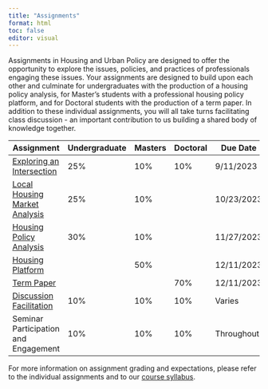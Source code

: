 ```yaml
---
title: "Assignments"
format: html
toc: false
editor: visual
---
```


Assignments in Housing and Urban Policy are designed to offer the opportunity to explore the issues, policies, and practices of professionals engaging these issues. Your assignments are designed to build upon each other and culminate for undergraduates with the production of a housing policy analysis, for Master's students with a professional housing policy platform, and for Doctoral students with the production of a term paper. In addition to these individual assignments, you will all take turns facilitating class discussion - an important contribution to us building a shared body of knowledge together.

| Assignment                                       | Undergraduate | Masters | Doctoral | Due Date   |
|---------------|---------------|---------------|---------------|---------------|
| [Exploring an Intersection](01_intersection.qmd) | 25%           | 10%     | 10%      | 9/11/2023  |
| [Local Housing Market Analysis](02_analysis.qmd) | 25%           | 10%     |          | 10/23/2023 |
| [Housing Policy Analysis](04_policy.qmd)         | 30%           | 10%     |          | 11/27/2023 |
| [Housing Platform](05_proposal.qmd)              |               | 50%     |          | 12/11/2023 |
| [Term Paper](07_term.qmd)                        |               |         | 70%      | 12/11/2023 |
| [Discussion Facilitation](06_facilitation.qmd)   | 10%           | 10%     | 10%      | Varies     |
| Seminar Participation and Engagement             | 10%           | 10%     | 10%      | Throughout |

For more information on assignment grading and expectations, please refer to the individual assignments and to our [course syllabus](../syllabus/#grading).
